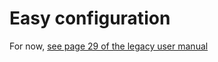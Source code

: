 # Easy configuration

For now, [see page 29 of the legacy user manual](https://lightbug.io/user_manual.pdf)
